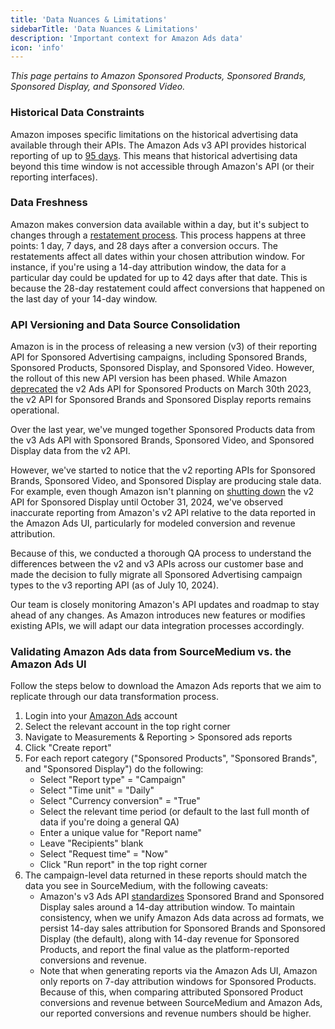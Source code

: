 ```yaml
---
title: 'Data Nuances & Limitations'
sidebarTitle: 'Data Nuances & Limitations'
description: 'Important context for Amazon Ads data'
icon: 'info'
---
```


*This page pertains to Amazon Sponsored Products, Sponsored Brands, Sponsored Display, and Sponsored Video.*

### Historical Data Constraints

Amazon imposes specific limitations on the historical advertising data available through their APIs. 
The Amazon Ads v3 API provides historical reporting of up to [95 days](https://advertising.amazon.com/API/docs/en-us/reference/migration-guides/reporting-v2-v3#expanded-reporting-period).
This means that historical advertising data beyond this time window is not accessible through Amazon's API (or their reporting interfaces).

### Data Freshness

Amazon makes conversion data available within a day, but it's subject to changes through a [restatement process](https://advertising.amazon.com/API/docs/en-us/guides/amazon-attribution/troubleshooting). This process 
happens at three points: 1 day, 7 days, and 28 days after a conversion occurs. The restatements affect all dates within 
your chosen attribution window. For instance, if you're using a 14-day attribution window, the data for a particular 
day could be updated for up to 42 days after that date. This is because the 28-day restatement could affect 
conversions that happened on the last day of your 14-day window.

### API Versioning and Data Source Consolidation

Amazon is in the process of releasing a new version (v3) of their reporting API for Sponsored Advertising campaigns, 
including Sponsored Brands, Sponsored Products, Sponsored Display, and Sponsored Video. However, the rollout of this new 
API version has been phased. While Amazon [deprecated](https://advertising.amazon.com/API/docs/en-us/guides/reporting/v2/sponsored-ads-reports) the v2 Ads API for Sponsored Products on March 30th 2023, the v2 API for 
Sponsored Brands and Sponsored Display reports remains operational.

Over the last year, we've munged together Sponsored Products data from the v3 Ads API with Sponsored Brands, Sponsored Video, and 
Sponsored Display data from the v2 API.

However, we've started to notice that the v2 reporting APIs for Sponsored Brands, Sponsored Video, and Sponsored Display are producing 
stale data. For example, even though Amazon isn't planning on [shutting down](https://advertising.amazon.com/API/docs/en-us/release-notes/index#awareness-sponsored-display-version-2-reporting-endpoints-will-shut-off-on-october-31-2024) 
the v2 API for Sponsored Display until October 31, 2024, we've 
observed inaccurate reporting from Amazon's v2 API relative to the data reported in the Amazon Ads UI, particularly for modeled conversion 
and revenue attribution.

Because of this, we conducted a thorough QA process to understand the differences between the v2 and v3 APIs across our customer base and 
made the decision to fully migrate all Sponsored Advertising campaign types to the v3 reporting API (as of July 10, 2024).

Our team is closely monitoring Amazon's API updates and roadmap to stay ahead of any changes. As Amazon introduces new 
features or modifies existing APIs, we will adapt our data integration processes accordingly.

### Validating Amazon Ads data from SourceMedium vs. the Amazon Ads UI

Follow the steps below to download the Amazon Ads reports that we aim to replicate through our data transformation process.

1. Login into your [Amazon Ads](https://advertising.amazon.com/) account
2. Select the relevant account in the top right corner
3. Navigate to Measurements & Reporting > Sponsored ads reports
4. Click "Create report"
5. For each report category ("Sponsored Products", "Sponsored Brands", and "Sponsored Display") do the following:
    - Select "Report type" = "Campaign"
    - Select "Time unit" = "Daily"
    - Select "Currency conversion" = "True"
    - Select the relevant time period (or default to the last full month of data if you're doing a general QA)
    - Enter a unique value for "Report name"
    - Leave "Recipients" blank
    - Select "Request time" = "Now"
    - Click "Run report" in the top right corner
6. The campaign-level data returned in these reports should match the data you see in SourceMedium, with the following caveats:
    - Amazon's v3 Ads API [standardizes](https://advertising.amazon.com/API/docs/en-us/guides/reporting/v3/columns#purchases)
    Sponsored Brand and Sponsored Display sales around a 14-day attribution window. 
    To maintain consistency, when we unify Amazon Ads data across ad formats, we persist 14-day sales attribution for 
    Sponsored Brands and Sponsored Display (the default), along with 14-day revenue for Sponsored Products, and report the final value
    as the platform-reported conversions and revenue.
    - Note that when generating reports via the Amazon Ads UI, Amazon only reports on 7-day attribution windows for Sponsored Products. 
    Because of this, when comparing attributed Sponsored Product conversions and revenue between SourceMedium and Amazon Ads, our 
    reported conversions and revenue numbers should be higher.